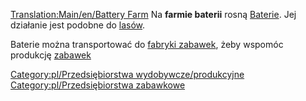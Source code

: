 [[Translation:Main/en/Battery Farm]]{{en/-}}
{{pl/Przedsiębiorstwa|image=BatteryFarm.png
|name=Farma baterii 
|climates=[[Main/en/Klimat/Pl#Zabawkowy]]
|accepts=Nic
|produces=[[Main/pl/Baterie|Baterie]]
}}
Na '''farmie baterii ''' rosną [[Main/pl/Baterie|Baterie]]. Jej działanie jest podobne do [[Main/pl/Las|lasów]].

Baterie można transportować do [[Main/pl/Fabryka zabawek|fabryki zabawek]], żeby wspomóc produkcję [[Main/pl/Zabawki|zabawek]]

{{pl/Navbox Industries}}

[[Category:pl/Przedsiębiorstwa wydobywcze/produkcyjne]]
[[Category:pl/Przedsiębiorstwa zabawkowe]]